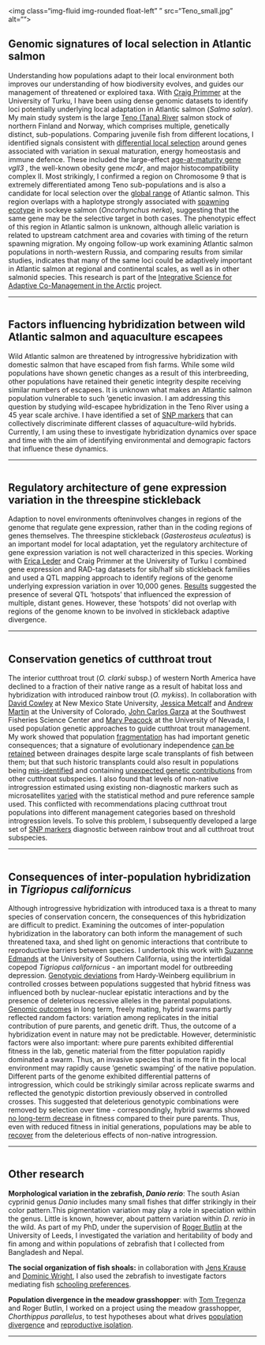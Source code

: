 
<div class="row">
 <div class="col-md-3">
  <img class="img-fluid img-rounded float-left" " src="Teno_small.jpg" alt="">
 </div>
 <div class="col-md-9">
  <h2>Genomic signatures of local selection in Atlantic salmon</h2>
Understanding how populations adapt to their local environment both improves our understanding of how biodiversity evolves, and guides our management of threatened or exploired taxa. With [Craig Primmer](https://www.molecularecologist.com/2017/12/how-molecular-ecologists-work-craig-primmer-on-solving-problems-on-the-bike-and-in-the-sauna/) at the University of Turku, I have been using dense genomic datasets to identify loci potentially underlying local adaptation in Atlantic salmon (*Salmo salar*). My main study system is the large [Teno (Tana) River](https://www.luke.fi/en/natural-resources/fish-and-the-fishing-industry/fish-resources/salmon-2/river-teno-salmon/) salmon stock of northern Finland and Norway, which comprises multiple, genetically distinct, sub-populations. Comparing juvenile fish from different locations, I identified signals consistent with [differential local selection](https://onlinelibrary.wiley.com/doi/abs/10.1111/mec.14705) around genes associated with variation in sexual maturation, energy homeostasis and immune defence. These included the large-effect [age-at-maturity gene](https://www.biorxiv.org/content/early/2015/08/20/024695) *vgll3* , the well-known obesity gene *mc4r*, and major histocompatibility complex II. Most strikingly, I confirmed a region on Chromosome 9 that is extremely differentiated among Teno sub-populations and is also a candidate for local selection over the [global range](https://www.biorxiv.org/content/early/2018/06/15/347724) of Atlantic salmon. This region overlaps with a haplotype strongly associated with [spawning ecotype](https://www.nature.com/articles/s41598-017-01890-2) in sockeye salmon (*Oncorhynchus nerka*), suggesting that the same gene may be the selective target in both cases. The phenotypic effect of this region in Atlantic salmon is unknown, although allelic variation is related to upstream catchment area and covaries with timing of the return spawning migration. My ongoing follow-up work examining Atlantic salmon populations in north-western Russia, and comparing results from similar studies, indicates that many of the same loci could be adaptively important in Atlantic salmon at regional and continental scales, as well as in other salmonid species.
This research is part of the [Integrative Science for Adaptive Co-Management in the Arctic](https://www.aka.fi/globalassets/32akatemiaohjelmat/arktinen/hanke-esitteet-en/arktiko_primmer.pdf) project.

 </div>
</div>

<hr>
      
<div class="row">
 <div class="col-md-3">
  <img class="img-fluid img-rounded float-left" src="Escapeesmall.jpg" alt="">
 </div>
 <div class="col-md-9">
  <h2>Factors influencing hybridization between wild Atlantic salmon and aquaculture escapees</h2>
<p>Wild Atlantic salmon are threatened by introgressive hybridization with domestic salmon that have escaped from fish farms. While some wild populations have shown genetic changes as a result of this interbreeding, other populations have retained their genetic integrity despite receiving similar numbers of escapees. It is unknown what makes an Atlantic salmon population vulnerable to such ‘genetic invasion. I am addressing this question by studying wild-escapee hybridization in the Teno River using a 45 year scale archive. I have identified a set of [SNP markers](https://onlinelibrary.wiley.com/doi/abs/10.1111/eva.12407) that can collectively discriminate different classes of aquaculture-wild hybrids. Currently, I am using these to investigate hybridization dynamics over space and time with the aim of identifying environmental and demograpic factors that influence these dynamics.</p>
 </div>
</div>

<hr>

<div class="row">
 <div class="col-md-3">
  <img class="img-fluid img-rounded float-left" src="Sticklebacks.jpg" alt="">
 </div>
 <div class="col-md-9">
  <h2>Regulatory architecture of gene expression variation in the threespine stickleback</h2>
  <p>Adaption to novel environments ofteninvolves changes in regions of the genome that regulate gene expression, rather than in the coding regions of genes themselves. The threespine stickleback (*Gasterosteus aculeatus*) is an important model for local adaptation, yet the regulatory architecture of gene expression variation is not well characterized in this species. Working with [Erica Leder](http://users.utu.fi/eriled/index.html) and Craig Primmer at the University of Turku I combined gene expression and RAD-tag datasets for sib/half sib stickleback families and used a QTL mapping approach to identify regions of the genome underlying expression variation in over 10,000 genes. [Results](http://www.g3journal.org/content/7/1/165) suggested the presence of several QTL 'hotspots' that influenced the expression of multiple, distant genes. However, these 'hotspots' did not overlap with regions of the genome known to be involved in stickleback adaptive divergence.</p>
 </div>
</div>

<hr>

<div class="row">
 <div class="col-md-3">
  <img class="img-fluid img-rounded float-left" src="Cutthroatsmall.jpg" alt="">
 </div>
 <div class="col-md-9">
  <h2>Conservation genetics of cutthroat trout</h2>
<p>The interior cutthroat trout (*O. clarki* subsp.) of western North America have declined to a fraction of their native range as a result of habitat loss and hybridization with introduced rainbow trout (*O. mykiss*). In collaboration with [David Cowley](http://aces.nmsu.edu/academics/fws/david-cowley.html) at New Mexico State University, [Jessica Metcalf](http://www.jessicalmetcalf.com/) and [Andrew Martin](https://www.colorado.edu/ebio/andrew-martin) at the University of Colorado, [John Carlos Garza](https://www.nytimes.com/2016/01/19/science/new-tactics-to-save-californias-decimated-salmon-population.html
) at the Southwest Fisheries Science Center and [Mary Peacock](https://www.unr.edu/biology/people/mary-peacock) at the University of Nevada, I used population genetic approaches to guide cutthroat trout management. My work showed that population [fragmentation](https://www.tandfonline.com/doi/abs/10.1577/T06-038.1) has had important genetic consequences; that a signature of evolutionary independence [can be retained](https://link.springer.com/article/10.1007/s10592-008-9652-8) between drainages despite large scale transplants of fish between them; but that such historic transplants could also result in populations being [mis-identified](https://onlinelibrary.wiley.com/doi/abs/10.1111/j.1365-294X.2007.03472.x) and containing [unexpected genetic contributions](https://link.springer.com/article/10.1007%2Fs10592-015-0712-6) from other cutthroat subspecies. I also found that levels of non-native introgression estimated using existing non-diagnostic markers such as microsatellites [varied](https://link.springer.com/article/10.1007/s10592-006-9280-0) with the statistical method and pure reference sample used. This conflicted with recommendations placing cutthroat trout populations into different management categories based on threshold introgression levels. To solve this problem, I subsequently developed a large set of [SNP markers](https://onlinelibrary.wiley.com/doi/abs/10.1111/j.1755-0998.2012.03149.x) diagnostic between rainbow trout and all cutthroat trout subspecies.
</p>
 </div>
</div>

<hr>

<div class="row">
 <div class="col-md-3">
  <img class="img-fluid img-rounded float-left" src="Copepodssmall.jpg" alt="">
 </div>
 <div class="col-md-9">
  <h2>Consequences of inter-population hybridization in *Tigriopus californicus*</h2>
  <p>Although introgressive hybridization with introduced taxa is a threat to many species of conservation concern, the consequences of this hybridization are difficult to predict. Examining the outcomes of inter-population hybridization in the laboratory can both inform the management of such threatened taxa, and shed light on genomic interactions that contribute to reproductive barriers between species. I undertook this work with [Suzanne Edmands](https://dornsife.usc.edu/labs/edmands/) at the University of Southern California, using the intertidal copepod *Tigriopus californicus* - an important model for outbreeding depression. [Genotypic deviations](https://bmcgenet.biomedcentral.com/articles/10.1186/1471-2156-12-54) from Hardy-Weinberg equilibrium in controlled crosses between populations suggested that hybrid fitness was influenced both by nuclear-nuclear epistatic interactions and by the presence of deleterious recessive alleles in the parental populations. [Genomic outcomes](https://onlinelibrary.wiley.com/doi/abs/10.1111/j.1558-5646.2012.01814.x) in long term, freely mating, hybrid swarms partly reflected random factors: variation among replicates in the initial contribution of pure parents, and genetic drift. Thus, the outcome of a hybridization event in nature may not be predictable. However, deterministic factors were also important: where pure parents exhibited differential fitness in the lab, genetic material from the fitter population rapidly dominated a swarm. Thus, an invasive species that is more fit in the local environment may rapidly cause ‘genetic swamping’ of the native population. Different parts of the genome exhibited differential patterns of introgression, which could be strikingly similar across replicate swarms and reflected the genotypic distortion previously observed in controlled crosses. This suggested that deleterious genotypic combinations were removed by selection over time - correspondingly, hybrid swarms showed [no long-term decrease](https://onlinelibrary.wiley.com/doi/abs/10.1111/jeb.12060) in fitness compared to their pure parents. Thus, even with reduced fitness in initial generations, populations may be able to [recover](https://onlinelibrary.wiley.com/doi/abs/10.1111/jeb.12913) from the deleterious effects of non-native introgression.
</p>
 </div>
</div>

<hr>

<div class="row">
 <div class="col-md-3">
  <img class="img-rounded" src="Zebrafishsmall.jpg" alt="">
 </div>
 <div class="col-md-9">
  <h2>Other research</h2>
**Morphological variation in the zebrafish, *Danio rerio***: The south Asian cyprinid genus <i>Danio</i> includes many small fishes that differ strikingly in their color pattern.This pigmentation variation may play a role in speciation within the genus. Little is known, however, about pattern variation within <i>D. rerio</i> in the wild. As part of my PhD, under the supervision of [Roger Butlin](https://www.sheffield.ac.uk/aps/staff-and-students/acadstaff/butlin) at the University of Leeds, I investigated the variation and heritability of body and
fin among and within populations of zebrafish that I collected from Bangladesh and
Nepal. </p>

**The social organization of fish shoals:** in collaboration with [Jens
Krause](http://www.igb-berlin.de/en/profile/jens-krause) and [Dominic Wright](https://liu.se/en/employee/domwr72), I also used the zebrafish to investigate factors mediating fish [schooling preferences](https://www.sciencedirect.com/science/article/pii/S0003347201918585).</p>

**Population divergence in the meadow grasshopper**: with [Tom
Tregenza](http://www.selfishgene.org/Tom/index.htm) and Roger Butlin, I worked on a project
using the meadow grasshopper, <i>Chorthippus parallelus</i>, to test hypotheses
about what drives [population divergence](https://onlinelibrary.wiley.com/doi/abs/10.1111/j.0014-3820.2000.tb00060.x) and [reproductive isolation](https://onlinelibrary.wiley.com/doi/abs/10.1111/j.0014-3820.2000.tb00713.x.).
 </div>
</div>

<hr>
      
 